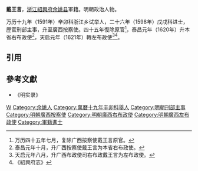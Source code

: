 '''戴王言'''，[[浙江|浙江]][[紹興府|紹興府]][[余姚县|余姚县]]軍籍。明朝政治人物。

万历十九年（1591年）辛卯科浙江乡试举人，二十六年（1598年）戊戌科进士，歴官刑部主事，升至廣西按察使。四十五年復除原官<ref>万历四十五年七月，复除广西按察使戴王言原官。</ref>，泰昌元年（1620年）升本省右布政使<ref>泰昌元年十月，升广西按察使戴王言为本省右布政使。</ref>，天启元年（1621年）轉左布政使<ref>天启元年八月，升广西布政使司右布政戴王言为左布政使。</ref><ref>《紹興府志》</ref>。

==引用==
{{reflist}}
==參考文獻==
*《明实录》
{{萬曆二十六年戊戌科殿試金榜}}
{{明朝官员小作品}}
[[Category:戴姓|W]]
[[Category:余姚人|Category:余姚人]]
[[Category:萬曆十九年辛卯科舉人|Category:萬曆十九年辛卯科舉人]]
[[Category:明朝刑部主事|Category:明朝刑部主事]]
[[Category:明朝廣西按察使|Category:明朝廣西按察使]]
[[Category:明朝廣西右布政使|Category:明朝廣西右布政使]]
[[Category:明朝廣西左布政使|Category:明朝廣西左布政使]]
[[Category:軍籍進士|Category:軍籍進士]]
